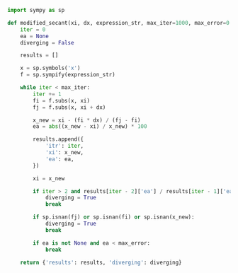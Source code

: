 ```py
import sympy as sp

def modified_secant(xi, dx, expression_str, max_iter=1000, max_error=0.0000001):
    iter = 0
    ea = None
    diverging = False

    results = []

    x = sp.symbols('x')
    f = sp.sympify(expression_str)

    while iter < max_iter:
        iter += 1
        fi = f.subs(x, xi)
        fj = f.subs(x, xi + dx)

        x_new = xi - (fi * dx) / (fj - fi)
        ea = abs((x_new - xi) / x_new) * 100

        results.append({
            'itr': iter,
            'xi': x_new,
            'ea': ea,
        })

        xi = x_new

        if iter > 2 and results[iter - 2]['ea'] / results[iter - 1]['ea'] < 2:
            diverging = True
            break

        if sp.isnan(fj) or sp.isnan(fi) or sp.isnan(x_new):
            diverging = True
            break

        if ea is not None and ea < max_error:
            break

    return {'results': results, 'diverging': diverging}


```
